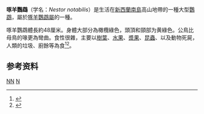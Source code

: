 {{noteTA|G1=Unit}}
{{Speciesbox
| image = Nestor notabilis -Fiordland, New Zealand-8b.jpg
| image_caption= 成鳥，攝於[[菲奧德蘭|菲奧德蘭]]
| status = EN
| status_system = IUCN3.1
| status_ref = <ref>{{cite iucn | authors = [[BirdLife_International|BirdLife International]] | title = ''Nestor notabilis'' | volume = 2017 | page = e.T22684831A93048746 | year = 2017 | doi = 10.2305/IUCN.UK.2016-3.RLTS.T22684831A93048746.en }}{{Dead link|date=August 2019 |bot=InternetArchiveBot |fix-attempted=yes }}</ref>
| genus = Nestor
| species = notabilis
| authority = [[約翰·古爾德|Gould]], 1856
| range_map = Nestor notabilis -range map -New Zealand.png
| range_map_caption = 綠色為分布區域
}}
'''啄羊鸚鵡'''（学名：''Nestor notabilis''）是生活在[[新西蘭|新西蘭]][[南島|南島]]高山地帶的一種大型[[鸚鵡|鸚鵡]]，屬於[[啄羊鸚鵡屬|啄羊鸚鵡屬]]的一種。

啄羊鸚鵡體長約48厘米。身體大部分為橄欖綠色，頭頂和頸部为黄綠色。公鳥比母鳥的喙更為彎曲。食性很雜，主要以[[樹葉|樹葉]]、[[水果|水果]]、[[漿果|漿果]]、[[昆蟲|昆蟲]]、以及動物死屍，人類的垃圾、廚餘等為食<ref>{{Cite web |url=http://www.toaparrotzone.com/kea.htm |title=鸚鵡网 |access-date=2011-09-08 |archive-url=https://web.archive.org/web/20111023033728/http://www.toaparrotzone.com/kea.htm |archive-date=2011-10-23 |dead-url=yes }}</ref><ref>{{Cite web |url=http://www.neebe.cn/a_bird/bird_119.html |title=尼比寵物网 |accessdate=2011-09-08 |archive-date=2011-10-07 |archive-url=https://web.archive.org/web/20111007195034/http://www.neebe.cn/a_bird/bird_119.html |dead-url=yes }}</ref>。

== 参考资料 ==
{{reflist}}

{{Taxonbar|from=Q193337}}
[[Category:啄羊鸚鵡屬|NN]]
[[Category:1856年描述的鸟类|N]]